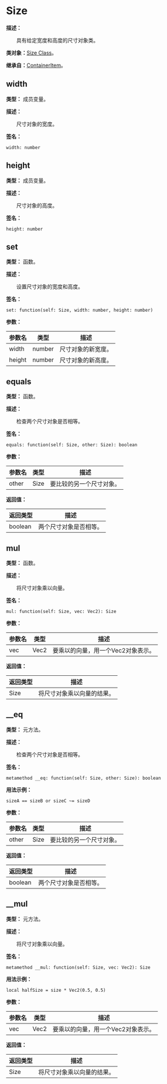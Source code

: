
# Size

**描述：**

&emsp;&emsp;具有给定宽度和高度的尺寸对象类。

**类对象：**[Size Class](/docs/api/Class%20Object/Size)。

**继承自：**[ContainerItem](/docs/api/Class/ContainerItem)。

## width

**类型：** 成员变量。

**描述：**

&emsp;&emsp;尺寸对象的宽度。

**签名：**
```tl
width: number
```

## height

**类型：** 成员变量。

**描述：**

&emsp;&emsp;尺寸对象的高度。

**签名：**
```tl
height: number
```

## set

**类型：** 函数。

**描述：**

&emsp;&emsp;设置尺寸对象的宽度和高度。

**签名：**
```tl
set: function(self: Size, width: number, height: number)
```

**参数：**

| 参数名 | 类型 | 描述 |
| --- | --- | --- |
| width | number | 尺寸对象的新宽度。 |
| height | number | 尺寸对象的新高度。 |

## equals

**类型：** 函数。

**描述：**

&emsp;&emsp;检查两个尺寸对象是否相等。

**签名：**
```tl
equals: function(self: Size, other: Size): boolean
```

**参数：**

| 参数名 | 类型 | 描述 |
| --- | --- | --- |
| other | Size | 要比较的另一个尺寸对象。 |

**返回值：**

| 返回类型 | 描述 |
| --- | --- |
| boolean | 两个尺寸对象是否相等。 |

## mul

**类型：** 函数。

**描述：**

&emsp;&emsp;将尺寸对象乘以向量。

**签名：**
```tl
mul: function(self: Size, vec: Vec2): Size
```

**参数：**

| 参数名 | 类型 | 描述 |
| --- | --- | --- |
| vec | Vec2 | 要乘以的向量，用一个Vec2对象表示。 |

**返回值：**

| 返回类型 | 描述 |
| --- | --- |
| Size | 将尺寸对象乘以向量的结果。 |

## __eq

**类型：** 元方法。

**描述：**

&emsp;&emsp;检查两个尺寸对象是否相等。

**签名：**
```tl
metamethod __eq: function(self: Size, other: Size): boolean
```

**用法示例：**
```tl
sizeA == sizeB or sizeC ~= sizeD
```

**参数：**

| 参数名 | 类型 | 描述 |
| --- | --- | --- |
| other | Size | 要比较的另一个尺寸对象。 |

**返回值：**

| 返回类型 | 描述 |
| --- | --- |
| boolean | 两个尺寸对象是否相等。 |

## __mul

**类型：** 元方法。

**描述：**

&emsp;&emsp;将尺寸对象乘以向量。

**签名：**
```tl
metamethod __mul: function(self: Size, vec: Vec2): Size
```

**用法示例：**
```tl
local halfSize = size * Vec2(0.5, 0.5)
```

**参数：**

| 参数名 | 类型 | 描述 |
| --- | --- | --- |
| vec | Vec2 | 要乘以的向量，用一个Vec2对象表示。 |

**返回值：**

| 返回类型 | 描述 |
| --- | --- |
| Size | 将尺寸对象乘以向量的结果。 |